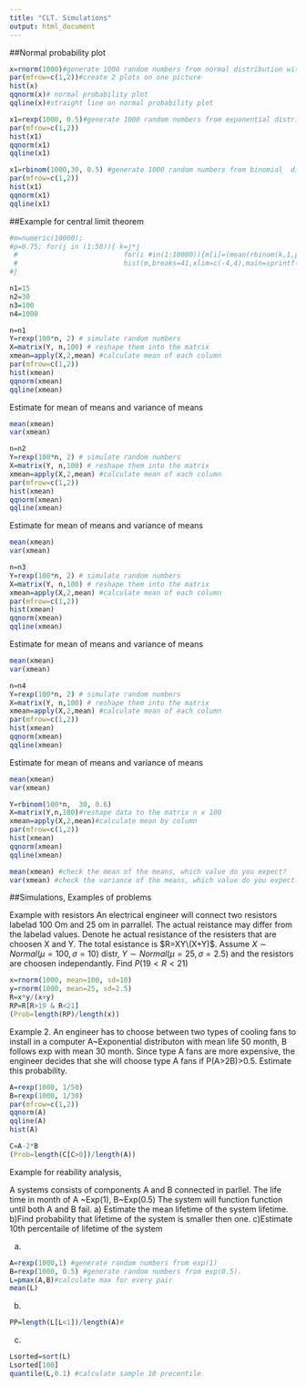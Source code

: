 ```yaml
---
title: "CLT. Simulations"
output: html_document
---
```


##Normal probability plot

```r
x=rnorm(1000)#generate 1000 random numbers from normal distribution with mean 0 and std   1
par(mfrow=c(1,2))#create 2 plots on one picture
hist(x)
qqnorm(x)# normal probability plot
qqline(x)#straight line on normal probability plot
```


```r

x1=rexp(1000, 0.5)#generate 1000 random numbers from exponential distribution with lambda=0.5
par(mfrow=c(1,2))
hist(x1)
qqnorm(x1)
qqline(x1)
```



```r
x1=rbinom(1000,30, 0.5) #generate 1000 random numbers from binomial  distribution with n=30, p=0.5
par(mfrow=c(1,2))
hist(x1)
qqnorm(x1)
qqline(x1)
```







##Example for central limit theorem
```r
#m=numeric(10000);
#p=0.75; for(j in (1:50)){ k=j*j
 #                          for(i #in(1:10000)){m[i]=(mean(rbinom(k,1,p))-p)/sqrt(p*(1-p)/k)}
 #                          hist(m,breaks=41,xlim=c(-4,4),main=sprintf("%d",k))
#}

```

```r
n1=15
n2=30
n3=100
n4=1000
```




```r
n=n1
Y=rexp(100*n, 2) # simulate random numbers
X=matrix(Y, n,100) # reshape them into the matrix
xmean=apply(X,2,mean) #calculate mean of each column
par(mfrow=c(1,2))
hist(xmean)
qqnorm(xmean)
qqline(xmean)
```



Estimate for mean of means and variance of means
```r
mean(xmean)
var(xmean)
```



```r
n=n2
Y=rexp(100*n, 2) # simulate random numbers
X=matrix(Y, n,100) # reshape them into the matrix
xmean=apply(X,2,mean) #calculate mean of each column
par(mfrow=c(1,2))
hist(xmean)
qqnorm(xmean)
qqline(xmean)
```



Estimate for mean of means and variance of means
```r
mean(xmean)
var(xmean)
```



```r
n=n3
Y=rexp(100*n, 2) # simulate random numbers
X=matrix(Y, n,100) # reshape them into the matrix
xmean=apply(X,2,mean) #calculate mean of each column
par(mfrow=c(1,2))
hist(xmean)
qqnorm(xmean)
qqline(xmean)
```



Estimate for mean of means and variance of means
```r
mean(xmean)
var(xmean)
```





```r
n=n4
Y=rexp(100*n, 2) # simulate random numbers
X=matrix(Y, n,100) # reshape them into the matrix
xmean=apply(X,2,mean) #calculate mean of each column
par(mfrow=c(1,2))
hist(xmean)
qqnorm(xmean)
qqline(xmean)
```



Estimate for mean of means and variance of means
```r
mean(xmean)
var(xmean)
```


```r
Y=rbinom(100*n,  30, 0.6) 
X=matrix(Y,n,100)#reshape data to the matrix n x 100
xmean=apply(X,2,mean)#calculate mean by column
par(mfrow=c(1,2))
hist(xmean)
qqnorm(xmean)
qqline(xmean)

mean(xmean) #check the mean of the means, which value do you expect?
var(xmean) #check the variance of the means, which value do you expect?

```





##Simulations, Examples of problems


Example with resistors
An electrical engineer will connect two resistors labelad 100 Om and 25 om 
in parrallel. The actual reistance may differ from the labelad values. Denote
he actual resistance of the resisters that are choosen X and Y. The total 
esistance is $R=XY\(X+Y)$.
Assume $X \sim Normal(\mu=100, \sigma=10)$ distr, $Y \sim Normal(\mu=25, \sigma=2.5)$ and the resistors are choosen independantly. Find $P(19<R<21)$

```r
x=rnorm(1000, mean=100, sd=10)
y=rnorm(1000, mean=25, sd=2.5)
R=x*y/(x+y)
RP=R[R>19 & R<21]
(Prob=length(RP)/length(x))
```




Example 2. 
An engineer has to choose between two types of cooling fans to install in a
computer A~Exponential distributon with mean life 50 month, B follows exp with mean 30 month. Since type A fans are more expensive, the engineer decides that 
she will choose type A fans if P(A>2B)>0.5. Estimate this probability.

```r

A=rexp(1000, 1/50)
B=rexp(1000, 1/30) 
par(mfrow=c(1,2))
qqnorm(A)
qqline(A)
hist(A)   

```


```r
C=A-2*B
(Prob=length(C[C>0])/length(A))
```



 Example for reability analysis, 

A systems consists of components A and B connected in parllel. 
The life time in month  of A ~Exp(1), B~Exp(0.5)
 The system will
function function until both A and B fail. a) Estimate the mean lifetime of the system
lifetime. b)Find probability that lifetime of the system is smaller then one.  c)Estimate 10th percentaile of  lifetime of the system 

a)
```r
A=rexp(1000,1) #generate random numbers from exp(1)
B=rexp(1000, 0.5) #generate random numbers from exp(0.5).
L=pmax(A,B)#calculate max for every pair
mean(L)

```


b)
```r
PP=length(L[L<1])/length(A)# 
```

c)
```r
Lsorted=sort(L)
Lsorted[100]
quantile(L,0.1) #calculate sample 10 precentile
```
